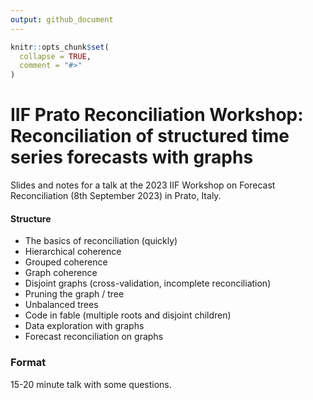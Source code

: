```yaml
---
output: github_document
---
```


<!-- README.md is generated from README.Rmd. Please edit that file -->

```r
knitr::opts_chunk$set(
  collapse = TRUE,
  comment = "#>"
)
```

# IIF Prato Reconciliation Workshop: Reconciliation of structured time series forecasts with graphs

<!-- badges: start -->
<!-- badges: end -->

Slides and notes for a talk at the 2023 IIF Workshop on Forecast Reconciliation (8th September 2023) in Prato, Italy.

<!-- A recording of this presentation is available on YouTube here: <https://www.youtube.com/watch?v=> -->

<!-- [![](preview.jpg)](https://www.youtube.com/watch?v=) -->


#### Structure

* The basics of reconciliation (quickly)
* Hierarchical coherence
* Grouped coherence
* Graph coherence
* Disjoint graphs (cross-validation, incomplete reconciliation)
* Pruning the graph / tree
* Unbalanced trees
* Code in fable (multiple roots and disjoint children)
* Data exploration with graphs
* Forecast reconciliation on graphs

### Format

15-20 minute talk with some questions.
